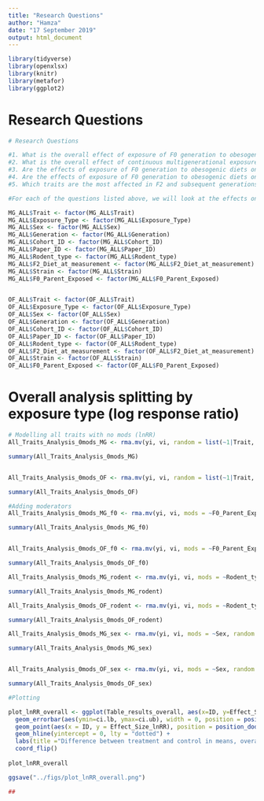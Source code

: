 ```yaml
---
title: "Research Questions"
author: "Hamza"
date: "17 September 2019"
output: html_document
---
```


```r

library(tidyverse)
library(openxlsx)  
library(knitr)
library(metafor)
library(ggplot2)
```

# Research Questions
```r
# Research Questions 

#1. What is the overall effect of exposure of F0 generation to obesogenic diets on F2 and F3 (if applicable) offspring? 
#2.	What is the overall effect of continuous multigenerational exposure to obesogenic diets on generations F2, F3? 
#3.	Are the effects of exposure of F0 generation to obesogenic diets on F2 and F3 offspring different between #paternal and maternal F0 exposure lines? 
#4.	Are the effects of exposure of F0 generation to obesogenic diets on F2 and F3 generations different between female and male offspring?
#5.	Which traits are the most affected in F2 and subsequent generations?

#For each of the questions listed above, we will look at the effects on both trait means and variability, comparing control and treatment groups at each generation.

```



```r
MG_ALL$Trait <- factor(MG_ALL$Trait)
MG_ALL$Exposure_Type <- factor(MG_ALL$Exposure_Type)
MG_ALL$Sex <- factor(MG_ALL$Sex)
MG_ALL$Generation <- factor(MG_ALL$Generation)
MG_ALL$Cohort_ID <- factor(MG_ALL$Cohort_ID)
MG_ALL$Paper_ID <- factor(MG_ALL$Paper_ID)
MG_ALL$Rodent_type <- factor(MG_ALL$Rodent_type)
MG_ALL$F2_Diet_at_measurement <- factor(MG_ALL$F2_Diet_at_measurement)
MG_ALL$Strain <- factor(MG_ALL$Strain)
MG_ALL$F0_Parent_Exposed <- factor(MG_ALL$F0_Parent_Exposed)



```

```r
OF_ALL$Trait <- factor(OF_ALL$Trait)
OF_ALL$Exposure_Type <- factor(OF_ALL$Exposure_Type)
OF_ALL$Sex <- factor(OF_ALL$Sex)
OF_ALL$Generation <- factor(OF_ALL$Generation)
OF_ALL$Cohort_ID <- factor(OF_ALL$Cohort_ID)
OF_ALL$Paper_ID <- factor(OF_ALL$Paper_ID)
OF_ALL$Rodent_type <- factor(OF_ALL$Rodent_type)
OF_ALL$F2_Diet_at_measurement <- factor(OF_ALL$F2_Diet_at_measurement)
OF_ALL$Strain <- factor(OF_ALL$Strain)
OF_ALL$F0_Parent_Exposed <- factor(OF_ALL$F0_Parent_Exposed)

```



# **Overall analysis splitting by exposure type (log response ratio)**
```r
# Modelling all traits with no mods (lnRR)
All_Traits_Analysis_0mods_MG <- rma.mv(yi, vi, random = list(~1|Trait, ~1|Paper_ID,~1|Cohort_ID), data=MG_ALL, method = 'REML')

summary(All_Traits_Analysis_0mods_MG)


All_Traits_Analysis_0mods_OF <- rma.mv(yi, vi, random = list(~1|Trait, ~1|Paper_ID,~1|Cohort_ID), data=OF_ALL, method = 'REML')

summary(All_Traits_Analysis_0mods_OF)

#Adding moderators
All_Traits_Analysis_0mods_MG_f0 <- rma.mv(yi, vi, mods = ~F0_Parent_Exposed, random = list(~1|Trait, ~1|Paper_ID,~1|Cohort_ID), data=MG_ALL, method = 'REML')

summary(All_Traits_Analysis_0mods_MG_f0)


All_Traits_Analysis_0mods_OF_f0 <- rma.mv(yi, vi, mods = ~F0_Parent_Exposed, random = list(~1|Trait, ~1|Paper_ID,~1|Cohort_ID), data=OF_ALL, method = 'REML')

summary(All_Traits_Analysis_0mods_OF_f0)

All_Traits_Analysis_0mods_MG_rodent <- rma.mv(yi, vi, mods = ~Rodent_type, random = list(~1|Trait, ~1|Paper_ID,~1|Cohort_ID), data=MG_ALL, method = 'REML')

summary(All_Traits_Analysis_0mods_MG_rodent)

All_Traits_Analysis_0mods_OF_rodent <- rma.mv(yi, vi, mods = ~Rodent_type, random = list(~1|Trait, ~1|Paper_ID,~1|Cohort_ID), data=OF_ALL, method = 'REML')

summary(All_Traits_Analysis_0mods_OF_rodent)

All_Traits_Analysis_0mods_MG_sex <- rma.mv(yi, vi, mods = ~Sex, random = list(~1|Trait, ~1|Paper_ID,~1|Cohort_ID), data=MG_ALL, method = 'REML')

summary(All_Traits_Analysis_0mods_MG_sex)


All_Traits_Analysis_0mods_OF_sex <- rma.mv(yi, vi, mods = ~Sex, random = list(~1|Trait, ~1|Paper_ID,~1|Cohort_ID), data=OF_ALL, method = 'REML')

summary(All_Traits_Analysis_0mods_OF_sex)


```


```r


#Plotting

plot_lnRR_overall <- ggplot(Table_results_overall, aes(x=ID, y=Effect_Size_lnRR, colour=Experiment_Type)) + 
  geom_errorbar(aes(ymin=ci.lb, ymax=ci.ub), width = 0, position = position_dodge(0.3)) +
  geom_point(aes(x = ID, y = Effect_Size_lnRR), position = position_dodge(0.3))+
  geom_hline(yintercept = 0, lty = "dotted") +
  labs(title ="Difference between treatment and control in means, overall", x = "ID", y = "lnRR") +
  coord_flip()
 
plot_lnRR_overall

ggsave("../figs/plot_lnRR_overall.png")

##

```




